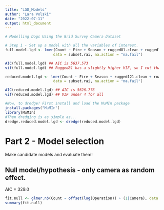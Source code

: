 ```yaml
---
title: "LGD_Models"
author: "Lara Volski"
date: "2022-07-11"
output: html_document
---
```


```r

# Modelling Dogs Using the Grid Survey Camera Dataset

# Step 1 - Set up a model with all the variables of interest.
full.model.lgd <- lmer(Count ~ Fire + Season + rugged81.clean + rugged121.clean + road.dist.clean + elevation.clean + slope.clean + vegetation.coarser.clean + Sheep_RAI + Sheep + Dog_RAI + Dogs_Scaled + (1|Camera),
                      data = subset.rai, na.action = "na.fail")

AIC(full.model.lgd) ## AIC is 5637.573
vif(full.model.lgd) ## Rugged81 has a slightly higher VIF, so I cut that one between the two ruggeds. Dogs_Scaled and Sheep_RAI were also cut based on which had the highest VIF.

reduced.model.lgd <- lmer(Count ~ Fire + Season + rugged121.clean + road.dist.clean + elevation.clean + slope.clean + vegetation.coarser.clean + Sheep + Dog_RAI + (1|Camera),
                      data = subset.rai, na.action = "na.fail")

AIC(reduced.model.lgd) ## AIC is 5626.776
vif(reduced.model.lgd) ## VIF under 4 for all

#Now, to dredge! First install and load the MuMIn package
install.packages("MuMIn")
library(MuMIn)
#Then dredging is as simple as...
dredge.reduced.model.lgd <- dredge(reduced.model.lgd)
```
# Part 2 - Model selection

Make candidate models and evaluate them!

## Null model/hypothesis - only camera as random effect.
AIC = 329.0
```r
fit.null <- glmer.nb(Count ~ offset(log(Operation)) + (1|Camera), data = subset.rai)
summary(fit.null)
```


